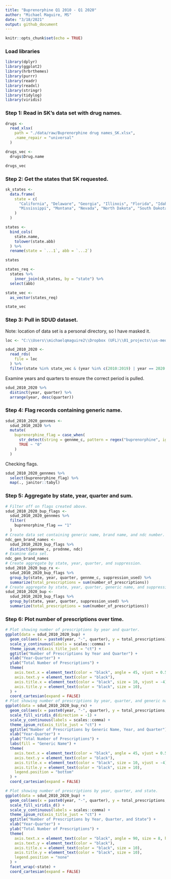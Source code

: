 ```yaml
---
title: "Buprenorphine Q1 2010 - Q1 2020"
author: "Michael Maguire, MS"
date: "3/18/2021"
output: github_document
---
```


```r
knitr::opts_chunk$set(echo = TRUE)
```

### Load libraries

```r
library(dplyr)
library(ggplot2)
library(hrbrthemes)
library(purrr)
library(readr)
library(readxl)
library(stringr)
library(tidylog)
library(viridis)
```

### Step 1: Read in SK's data set with drug names.

```r
drugs <-
  read_xlsx(
    path = "./data/raw/Buprenorphine drug names_SK.xlsx",
    .name_repair = "universal"
  )

drugs_vec <-
  drugs$Drug.name

drugs_vec
```

### Step 2: Get the states that SK requested.

```r
sk_states <- 
  data.frame(
    state = c(
      "California", "Delaware", "Georgia", "Illinois", "Florida", "Idaho", "Indiana", "Kansas", "Louisiana",
      "Mississippi", "Montana", "Nevada", "North Dakota", "South Dakota", "Wyoming", "Tennessee"
    )
  )

states <-
  bind_cols(
    state.name,
    tolower(state.abb)
  ) %>%
  rename(state = `...1`, abb = `...2`)

states

states_req <-
  states %>%
    inner_join(sk_states, by = "state") %>%
  select(abb)

state_vec <-
  as_vector(states_req)

state_vec

```

### Step 3: Pull in SDUD dataset.

Note: location of data set is a personal directory, so I have masked it.

```r
loc <- "C:\\Users\\michaelqmaguire2\\Dropbox (UFL)\\01_projects\\us-medicaid-drug-utilization\\us-medicaid-drug-utilziation\\data\\clean\\medicaid-sdud-2000-2020.rds"
```

```r
sdud_2010_2020 <-
  read_rds(
    file = loc
  ) %>%
  filter(state %in% state_vec & (year %in% c(2010:2019) | year == 2020 & quarter == 1))
```

Examine years and quarters to ensure the correct period is pulled.

```r
sdud_2010_2020 %>%
  distinct(year, quarter) %>%
  arrange(year, desc(quarter))
```

### Step 4: Flag records containing generic name.

```r
sdud_2010_2020_gennmes <- 
  sdud_2010_2020 %>%
  mutate(
    buprenorphine_flag = case_when(
      str_detect(string = gennme_c, pattern = regex("buprenorphine", ignore_case = TRUE)) ~ "1",
      TRUE ~ "0"
    )
  )
```

Checking flags.

```r
sdud_2010_2020_gennmes %>%
  select(buprenorphine_flag) %>%
  map(., janitor::tabyl)
```

### Step 5: Aggregate by state, year, quarter and sum.

```r
# Filter off on flags created above.
sdud_2010_2020_bup_flags <-
  sdud_2010_2020_gennmes %>%
  filter(
    buprenorphine_flag == "1"
  )
# Create data set containing generic name, brand name, and ndc number.
ndc_gen_brand_names <- 
  sdud_2010_2020_bup_flags %>%
  distinct(gennme_c, prodnme, ndc)
# Examine data set.
ndc_gen_brand_names
# Create aggregate by state, year, quarter, and suppression.
sdud_2010_2020_bup_rx <-
  sdud_2010_2020_bup_flags %>%
  group_by(state, year, quarter, gennme_c, suppression_used) %>%
  summarize(total_prescriptions = sum(number_of_prescriptions))
# Create aggregate by state, year, quarter, generic name, and suppression. 
sdud_2010_2020_bup <- 
  sdud_2010_2020_bup_flags %>%
  group_by(state, year, quarter, suppression_used) %>%
  summarize(total_prescriptions = sum(number_of_prescriptions))
```

### Step 6: Plot number of prescriptions over time.

```r
# Plot showing number of prescriptions by year and quarter.
ggplot(data = sdud_2010_2020_bup) +
  geom_col(aes(x = paste0(year, "-", quarter), y = total_prescriptions), fill = "forestgreen", alpha = 0.95) +
  scale_y_continuous(labels = scales::comma) + 
  theme_ipsum_rc(axis_title_just = "ct") +
  ggtitle("Number of Prescriptions by Year and Quarter") +
  xlab("Year-Quarter") +
  ylab("Total Number of Prescriptions") +
  theme(
    axis.text.x = element_text(color = "black", angle = 45, vjust = 0.5, hjust = 0.75),
    axis.text.y = element_text(color = "black"),
    axis.title.x = element_text(color = "black", size = 10, vjust = -4),
    axis.title.y = element_text(color = "black", size = 10),
  ) +
  coord_cartesian(expand = FALSE)
# Plot showing number of prescriptions by year, quarter, and generic name.
ggplot(data = sdud_2010_2020_bup_rx) +
  geom_col(aes(x = paste0(year, "-", quarter), y = total_prescriptions, fill = gennme_c)) +
  scale_fill_viridis_d(direction = -1) +
  scale_y_continuous(labels = scales::comma) +
  theme_ipsum_rc(axis_title_just = "ct") +
  ggtitle("Number of Prescriptions by Generic Name, Year, and Quarter") +
  xlab("Year-Quarter") +
  ylab("Total Number of Prescriptions") +
  labs(fill = "Generic Name") +
  theme(
    axis.text.x = element_text(color = "black", angle = 45, vjust = 0.5, hjust = 0.75),
    axis.text.y = element_text(color = "black"),
    axis.title.x = element_text(color = "black", size = 10, vjust = -4),
    axis.title.y = element_text(color = "black", size = 10),
    legend.position = "bottom"
  ) +
  coord_cartesian(expand = FALSE)
```
```r
# Plot showing number of prescriptions by year, quarter, and state.
ggplot(data = sdud_2010_2020_bup) +
  geom_col(aes(x = paste0(year, "-", quarter), y = total_prescriptions, fill = state), alpha = 0.95) +
  scale_fill_viridis_d() +
  scale_y_continuous(labels = scales::comma) + 
  theme_ipsum_rc(axis_title_just = "ct") +
  ggtitle("Number of Prescriptions by Year, Quarter, and State") +
  xlab("Year-Quarter") +
  ylab("Total Number of Prescriptions") +
  theme(
    axis.text.x = element_text(color = "black", angle = 90, size = 8, hjust = 0.25, vjust = 0.25),
    axis.text.y = element_text(color = "black"),
    axis.title.x = element_text(color = "black", size = 10),
    axis.title.y = element_text(color = "black", size = 10),
    legend.position = "none"
  ) +
  facet_wrap(~state) +
  coord_cartesian(expand = FALSE)
```